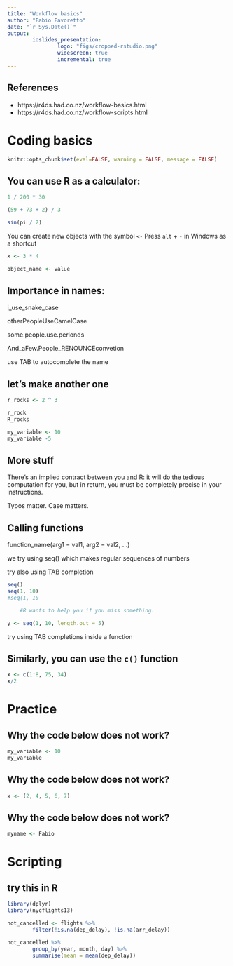 ---
title: "Workflow basics"
author: "Fabio Favoretto"
date: "`r Sys.Date()`"
output: 
        ioslides_presentation:
                logo: "figs/cropped-rstudio.png"
                widescreen: true
                incremental: true
---

## References

- https://r4ds.had.co.nz/workflow-basics.html
- https://r4ds.had.co.nz/workflow-scripts.html


# Coding basics 
```{r, include=FALSE}
knitr::opts_chunk$set(eval=FALSE, warning = FALSE, message = FALSE)
```


## You can use R as a calculator: 
```{r}
1 / 200 * 30

(59 + 73 + 2) / 3

sin(pi / 2)

```

You can create new objects with the symbol `<-`
Press `alt` + `-` in Windows as a shortcut

```{r}
x <- 3 * 4

object_name <- value

```


## Importance in names: 

i_use_snake_case

otherPeopleUseCamelCase

some.people.use.perionds

And_aFew.People_RENOUNCEconvetion

use TAB to autocomplete the name


## let's make another one
```{r}
r_rocks <- 2 ^ 3

r_rock
R_rocks

my_variable <- 10
my_variable -5

```


## More stuff
There’s an implied contract between you and R: it will do the tedious computation for you, but in return, you must be completely precise in your instructions. 

Typos matter. Case matters.

## Calling functions 

function_name(arg1 = val1, arg2 = val2, ...)

we try using seq() which makes regular sequences of numbers

try also using TAB completion

```{r}
seq()
seq(1, 10)
#seq(1, 10

    #R wants to help you if you miss something.

y <- seq(1, 10, length.out = 5)

```

try using TAB completions inside a function

## Similarly, you can use the `c()` function

```{r}
x <- c(1:8, 75, 34)
x/2
```


# Practice

## Why the code below does not work?

```{r}
my_variable <- 10
my_varıable

```


## Why the code below does not work?

```{r}
x <- (2, 4, 5, 6, 7)

```


## Why the code below does not work?

```{r}
myname <- Fabio
```



# Scripting

## try this in R
```{r}
library(dplyr)
library(nycflights13)

not_cancelled <- flights %>% 
        filter(!is.na(dep_delay), !is.na(arr_delay))

not_cancelled %>% 
        group_by(year, month, day) %>% 
        summarise(mean = mean(dep_delay))
```

